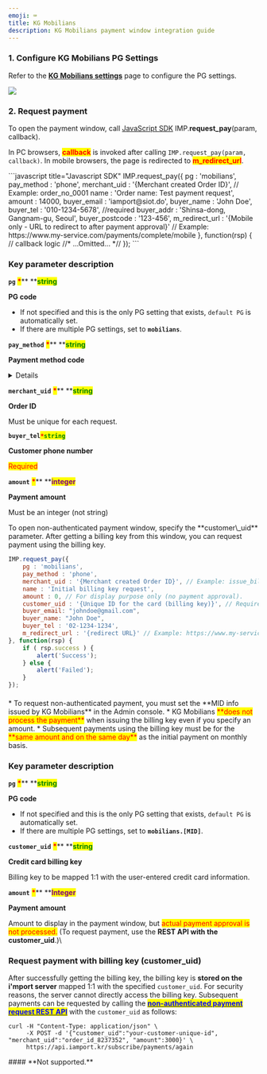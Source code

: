 ```yaml
---
emoji: ⌨
title: KG Mobilians
description: KG Mobilians payment window integration guide
---
```





### 1. Configure KG Mobilians PG Settings

Refer to the [**KG Mobilians settings**](../../ready/2.-pg/payment-gateway-settings/kg.md) page to configure the PG settings.

![](</gitbook-assets/en/screenshot 2022-06-03 7.34.26.png>)

### 2. Request payment

To open the payment window, call [JavaScript SDK](../../sdk/javascript-sdk/) IMP.**request\_pay**(param, callback).

In PC browsers, <mark style="color:red;">**callback**</mark> is invoked after calling `IMP.request_pay(param, callback)`. In mobile browsers, the page is redirected to <mark style="color:red;">**m\_redirect\_url**</mark>.

<Tabs>
<Tab title="Authenticated payment request">
```javascript title="Javascript SDK"
IMP.request_pay({
    pg : 'mobilians',
    pay_method : 'phone',
    merchant_uid : '{Merchant created Order ID}', // Example: order_no_0001
    name : 'Order name: Test payment request',
    amount : 14000,
    buyer_email : 'iamport@siot.do',
    buyer_name : 'John Doe',
    buyer_tel : '010-1234-5678', //required
    buyer_addr : 'Shinsa-dong, Gangnam-gu, Seoul',
    buyer_postcode : '123-456',
    m_redirect_url : '{Mobile only - URL to redirect to after payment approval}' // Example: https://www.my-service.com/payments/complete/mobile
}, function(rsp) { // callback logic
	//* ...Omitted... *//
});
```


###

### Key parameter description

**`pg`** <mark style="color:red;">**\***</mark>**  **<mark style="color:green;">**s**</mark><mark style="color:green;">**tring**</mark>

**PG code**

* If not specified and this is the only PG setting that exists, `default PG` is automatically set.
* If there are multiple PG settings, set to **`mobilians`**.



**`pay_method`** <mark style="color:red;">**\***</mark>** **<mark style="color:green;">**s**</mark><mark style="color:green;">**tring**</mark>

**Payment method code**

<Details>
<p slot="summary">Payment method codes</p>

* `card` (credit card)
* `trans`(instant account transfer)
* `phone`(mobile micropayment)

</Details>



**`merchant_uid`** <mark style="color:red;">**\***</mark>** **<mark style="color:green;">**s**</mark><mark style="color:green;">**tring**</mark>

**Order ID**

Must be unique for each request.



**`buyer_tel`**<mark style="color:red;">**`*`**</mark><mark style="color:green;">**`string`**</mark>

**Customer phone number**

<mark style="color:red;">Required</mark>



**`amount`** <mark style="color:red;">**\***</mark>** **<mark style="color:purple;">**integer**</mark>

**Payment amount**

Must be an integer (not string)



<Codepen user="chaiport" slug="zYRapvw" />

</Tab>

<Tab title="Non-authenticated payment request">
To open non-authenticated payment window, specify the **customer\_uid** parameter. After getting a billing key from this window, you can request payment using the billing key.

```javascript title="Javascript SDK"
IMP.request_pay({
    pg : 'mobilians',
    pay_method : 'phone',
    merchant_uid : '{Merchant created Order ID}', // Example: issue_billingkey_monthly_0001
    name : 'Initial billing key request',
    amount : 0, // For display purpose only (no payment approval).
    customer_uid : '{Unique ID for the card (billing key)}', // Required (Example: gildong_0001_1234)
    buyer_email: "johndoe@gmail.com",
    buyer_name: "John Doe",
    buyer_tel : '02-1234-1234',
    m_redirect_url : '{redirect URL}' // Example: https://www.my-service.com/payments/complete/mobile (for mobile only)
}, function(rsp) {
	if ( rsp.success ) {
		alert('Success');
	} else {
		alert('Failed');
	}
});
```


####

<Hint style="info">
* To request non-authenticated payment, you must set the **MID info issued by KG Mobilians** in the Admin console.
* KG Mobilians <mark style="color:red;">**does not process the payment**</mark> when issuing the billing key even if you specify an amount.
* Subsequent payments using the billing key must be for the <mark style="color:red;">**same amount and on the same day**</mark> as the initial payment on monthly basis.

</Hint>



### Key parameter description

**`pg`** <mark style="color:red;">**\***</mark>**  **<mark style="color:green;">**s**</mark><mark style="color:green;">**tring**</mark>

**PG code**

* If not specified and this is the only PG setting that exists, `default PG` is automatically set.
* If there are multiple PG settings, set to **`mobilians.[MID]`**.



**`customer_uid`** <mark style="color:red;">**\***</mark>** **<mark style="color:green;">**string**</mark>

**Credit card billing key**

Billing key to be mapped 1:1 with the user-entered credit card information.



**`amount`** <mark style="color:red;">**\***</mark>** **<mark style="color:purple;">**Integer**</mark>

**Payment amount**

Amount to display in the payment window, but <mark style="color:red;">actual payment approval is not processed.</mark> (To request payment, use the **REST API with the customer\_uid**.)\


### Request payment with billing key (customer\_uid)

After successfully getting the billing key, the billing key is **stored on the i'mport server** mapped 1:1 with the specified `customer_uid`. For security reasons, the server cannot directly access the billing key. Subsequent payments can be requested by calling the [<mark style="color:blue;">**non-authenticated payment request REST API**</mark>](../../api/api/api.md) with the `customer_uid` as follows:

``` title="sever-side"
curl -H "Content-Type: application/json" \   
     -X POST -d '{"customer_uid":"your-customer-unique-id", "merchant_uid":"order_id_8237352", "amount":3000}' \
     https://api.iamport.kr/subscribe/payments/again
```


</Tab>

<Tab title="Non-authenticated API  request">
#### **Not supported.**

</Tab>
</Tabs>
